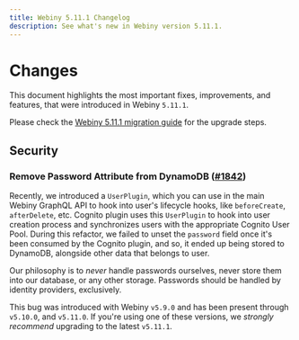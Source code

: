 ```yaml
---
title: Webiny 5.11.1 Changelog
description: See what's new in Webiny version 5.11.1.
---
```



# Changes

This document highlights the most important fixes, improvements, and features, that were introduced in Webiny `5.11.1`.

<Alert type="info" title="How To Upgrade?">

Please check the [Webiny 5.11.1 migration guide](/docs/release-notes/5.11.1/upgrade-guide) for the upgrade steps.

</Alert>

## Security

### Remove Password Attribute from DynamoDB ([#1842](https://github.com/webiny/webiny-js/pull/1842))

Recently, we introduced a `UserPlugin`, which you can use in the main Webiny GraphQL API to hook into user's lifecycle hooks, like `beforeCreate`, `afterDelete`, etc. Cognito plugin uses this `UserPlugin` to hook into user creation process and synchronizes users with the appropriate Cognito User Pool. During this refactor, we failed to unset the `password` field once it's been consumed by the Cognito plugin, and so, it ended up being stored to DynamoDB, alongside other data that belongs to user.

Our philosophy is to _never_ handle passwords ourselves, never store them into our database, or any other storage. Passwords should be handled by identity providers, exclusively.

This bug was introduced with Webiny `v5.9.0` and has been present through `v5.10.0`, and `v5.11.0`. If you're using one of these versions, we *strongly recommend* upgrading to the latest `v5.11.1`.
